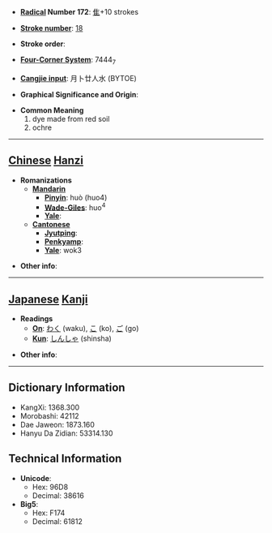 * '''[[Wiktionary:Chinese radical index| Radical]] Number 172''': [[Wiktionary:Chinese radical index 隹|隹]]+10 strokes

* '''[[Wiktionary:Chinese total strokes index|Stroke number]]''': [[Wiktionary:Chinese total strokes index 18|18]]

* '''Stroke order''': 

* '''[[Wiktionary:Chinese four corner index|Four-Corner System]]''': 7444<sub>7</sub>

* '''[[Wiktionary:Chinese Cangjie index|Cangjie input]]''': 月卜廿人水 (BYTOE)

* '''Graphical Significance and Origin''': 

* '''Common Meaning'''
*#dye made from red soil
*# ochre


----

== [[Chinese]] [[Hanzi]] ==

* '''Romanizations'''
** '''[[Mandarin]]'''
*** '''[[Pinyin]]''': huò (huo4)
*** '''[[Wade-Giles]]''': huo<sup>4</sup>
*** '''[[Yale]]''': 
** '''[[Cantonese]]'''
*** '''[[Jyutping]]''':
*** '''[[Penkyamp]]''': 
*** '''[[Yale]]''': wok3

* '''Other info''': 

----

== [[Japanese]] [[Kanji]] ==

* '''Readings'''
** '''[[On]]''': [[わく]] (waku), [[こ]] (ko), [[ご]] (go)
** '''[[Kun]]''': [[しんしゃ]] (shinsha)

* '''Other info''':  

----

== Dictionary Information ==

* KangXi: 1368.300
* Morobashi: 42112
* Dae Jaweon: 1873.160
* Hanyu Da Zidian: 53314.130

== Technical Information ==

* '''Unicode''':
** Hex: 96D8
** Decimal: 38616
* '''Big5''':
** Hex: F174
** Decimal: 61812